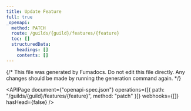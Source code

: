---
title: Update Feature
full: true
_openapi:
  method: PATCH
  route: /guilds/{guild}/features/{feature}
  toc: []
  structuredData:
    headings: []
    contents: []
---

{/* This file was generated by Fumadocs. Do not edit this file directly. Any changes should be made by running the generation command again. */}

<APIPage
  document={"openapi-spec.json"}
  operations={[{ path: "/guilds/{guild}/features/{feature}", method: "patch" }]}
  webhooks={[]}
  hasHead={false}
/>
